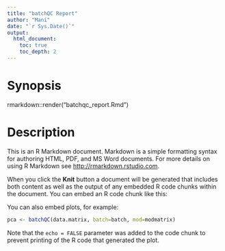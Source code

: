 ```yaml
---
title: "batchQC Report"
author: "Mani"
date: "`r Sys.Date()`"
output: 
  html_document:
    toc: true
    toc_depth: 2
---
```

Synopsis
========

rmarkdown::render("batchqc_report.Rmd")

Description
===========

This is an R Markdown document. Markdown is a simple formatting syntax for authoring HTML, PDF, and MS Word documents. For more details on using R Markdown see <http://rmarkdown.rstudio.com>.

When you click the **Knit** button a document will be generated that includes both content as well as the output of any embedded R code chunks within the document. You can embed an R code chunk like this:

You can also embed plots, for example:

```r
pca <- batchQC(data.matrix, batch=batch, mod=modmatrix)

```

Note that the `echo = FALSE` parameter was added to the code chunk to prevent printing of the R code that generated the plot.
